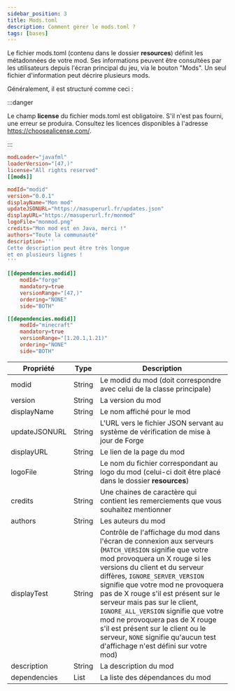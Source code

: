 ```yaml
---
sidebar_position: 3
title: Mods.toml
description: Comment gérer le mods.toml ?
tags: [bases]
---
```


Le fichier mods.toml (contenu dans le dossier **resources**) définit les métadonnées de votre mod. Ses informations peuvent être consultées par les utilisateurs depuis l'écran principal du jeu, via le bouton "Mods". Un seul fichier d'information peut décrire plusieurs mods.

Généralement, il est structuré comme ceci :

:::danger

Le champ **license** du fichier mods.toml est obligatoire. S'il n'est pas fourni, une erreur se produira. Consultez les licences disponibles à l'adresse https://choosealicense.com/.

:::
```toml
modLoader="javafml"
loaderVersion="[47,)"
license="All rights reserved"
[[mods]]

modId="modid"
version="0.0.1"
displayName="Mon mod"
updateJSONURL="https://masuperurl.fr/updates.json"
displayURL="https://masuperurl.fr/monmod"
logoFile="monmod.png"
credits="Mon mod est en Java, merci !"
authors="Toute la communauté"
description='''
Cette description peut être très longue
et en plusieurs lignes !
'''

[[dependencies.modid]]
    modId="forge"
    mandatory=true
    versionRange="[47,)"
    ordering="NONE"
    side="BOTH"

[[dependencies.modid]]
    modId="minecraft"
    mandatory=true
    versionRange="[1.20.1,1.21)"
    ordering="NONE"
    side="BOTH"
```

| Propriété     | Type   | Description                                                                                                                                                                                                                                                                                                                                                                                                                                                                                                            |
|---------------|--------|------------------------------------------------------------------------------------------------------------------------------------------------------------------------------------------------------------------------------------------------------------------------------------------------------------------------------------------------------------------------------------------------------------------------------------------------------------------------------------------------------------------------|
| modid         | String | Le modid du mod (doit correspondre avec celui de la classe principale)                                                                                                                                                                                                                                                                                                                                                                                                                                                 |
| version       | String | La version du mod                                                                                                                                                                                                                                                                                                                                                                                                                                                                                                      |
| displayName   | String | Le nom affiché pour le mod                                                                                                                                                                                                                                                                                                                                                                                                                                                                                             |
| updateJSONURL | String | L'URL vers le fichier JSON servant au système de vérification de mise à jour de Forge                                                                                                                                                                                                                                                                                                                                                                                                                                  |
| displayURL    | String | Le lien de la page du mod                                                                                                                                                                                                                                                                                                                                                                                                                                                                                              |
| logoFile      | String | Le nom du fichier correspondant au logo du mod (celui-ci doit être placé dans le dossier **resources**)                                                                                                                                                                                                                                                                                                                                                                                                                |
| credits       | String | Une chaines de caractère qui contient les remerciements que vous souhaitez mentionner                                                                                                                                                                                                                                                                                                                                                                                                                                  |
| authors       | String | Les auteurs du mod                                                                                                                                                                                                                                                                                                                                                                                                                                                                                                     |
| displayTest   | String | Contrôle de l'affichage du mod dans l'écran de connexion aux serveurs (`MATCH_VERSION` signifie que votre mod provoquera un X rouge si les versions du client et du serveur diffères, `IGNORE_SERVER_VERSION` signifie que votre mod ne provoquera pas de X rouge s'il est présent sur le serveur mais pas sur le client, `IGNORE_ALL_VERSION` signifie que votre mod ne provoquera pas de X rouge s'il est présent sur le client ou le serveur, `NONE` signifie qu'aucun test d'affichage n'est défini sur votre mod) |
| description   | String | La description du mod                                                                                                                                                                                                                                                                                                                                                                                                                                                                                                  |
| dependencies  | List   | La liste des dépendances du mod                                                                                                                                                                                                                                                                                                                                                                                                                                                                                        |